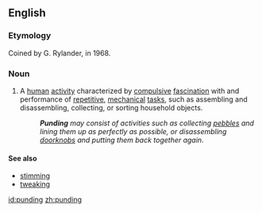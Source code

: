 ==English==

===Etymology===
Coined by G. Rylander, in 1968.{{cite journal|title=Clinical and Medico-criminological aspects of addiction to Central Stimulating Drugs|work=Abuse of central stimulants: Symposium arranged by the Swedish Committee on International Health Relations, Stockholm, November 25-27, 1968|editor=Folke Sjöqvist, Malcolm Tottie|publisher=Almqvist & Wiksell|date=1969|page=257}}</ref>

===Noun===
{{en-noun|-}} 

# A [[human]] [[activity]] characterized by [[compulsive]] [[fascination]] with and performance of [[repetitive]], [[mechanical]] [[tasks]], such as assembling and disassembling, collecting, or sorting household objects.
#: '''''Punding''' may consist of activities such as collecting [[pebble]]s and lining them up as perfectly as possible, or disassembling [[doorknob|doorknobs]] and putting them back together again.''

====See also====
* [[stimming]]
* [[tweaking]]

[[id:punding]]
[[zh:punding]]
